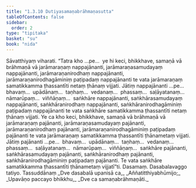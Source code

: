 ```yaml
---
title: "1.3.10 Dutiyasamaṇabrāhmaṇasutta"
tableOfContents: false
sidebar:
  order: 2
type: "tipitaka"
basket: "su"
book: "nida"
---
```



<DynamicBreadcrumb />

<Division number="30" book="nida">

<Paragraph number="201" book="nida">
Sāvatthiyaṃ viharati. “Tatra kho …pe…  ye hi keci, bhikkhave, samaṇā vā brāhmaṇā vā jarāmaraṇaṃ nappajānanti, jarāmaraṇasamudayaṃ nappajānanti, jarāmaraṇanirodhaṃ nappajānanti, jarāmaraṇanirodhagāminiṃ paṭipadaṃ nappajānanti te vata jarāmaraṇaṃ samatikkamma ṭhassantīti netaṃ ṭhānaṃ vijjati. Jātiṃ nappajānanti …pe…  bhavaṃ…  upādānaṃ…  taṇhaṃ…  vedanaṃ…  phassaṃ…  saḷāyatanaṃ…  nāmarūpaṃ…  viññāṇaṃ…  saṅkhāre nappajānanti, saṅkhārasamudayaṃ nappajānanti, saṅkhāranirodhaṃ nappajānanti, saṅkhāranirodhagāminiṃ paṭipadaṃ nappajānanti te vata saṅkhāre samatikkamma ṭhassantīti netaṃ ṭhānaṃ vijjati.
</Paragraph>

<Paragraph number="202" book="nida">
Ye ca kho keci, bhikkhave, samaṇā vā brāhmaṇā vā jarāmaraṇaṃ pajānanti, jarāmaraṇasamudayaṃ pajānanti, jarāmaraṇanirodhaṃ pajānanti, jarāmaraṇanirodhagāminiṃ paṭipadaṃ pajānanti te vata jarāmaraṇaṃ samatikkamma ṭhassantīti ṭhānametaṃ vijjati. Jātiṃ pajānanti …pe…  bhavaṃ…  upādānaṃ…  taṇhaṃ…  vedanaṃ…  phassaṃ…  saḷāyatanaṃ…  nāmarūpaṃ…  viññāṇaṃ…  saṅkhāre pajānanti, saṅkhārasamudayaṃ pajānanti, saṅkhāranirodhaṃ pajānanti, saṅkhāranirodhagāminiṃ paṭipadaṃ pajānanti. Te vata saṅkhāre samatikkamma ṭhassantīti ṭhānametaṃ vijjatī”ti.

</Paragraph>
</Division>

<Paragraph number="203" type="center" book="nida">
Dasamaṃ.



</Paragraph>

<Paragraph number="204" type="center" book="nida">
Dasabalavaggo tatiyo.



</Paragraph>

<Paragraph number="205" type="center" book="nida">
Tassuddānaṃ


</Paragraph>

<Paragraph number="206" type="verses" book="nida">
_Dve dasabalā upanisā ca,_  
_Aññatitthiyabhūmijo;_  
_Upavāṇo paccayo bhikkhu,_  
_Dve ca samaṇabrāhmaṇāti._
</Paragraph>
